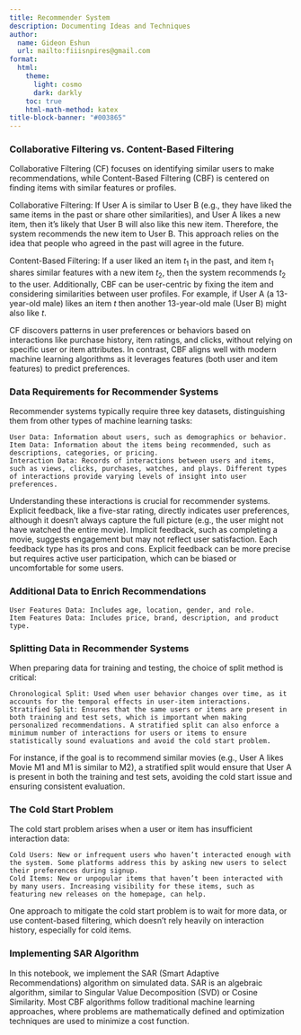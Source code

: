 ```yaml
---
title: Recommender System
description: Documenting Ideas and Techniques
author: 
  name: Gideon Eshun
  url: mailto:fiiisnpires@gmail.com
format: 
  html:
    theme: 
      light: cosmo
      dark: darkly
    toc: true
    html-math-method: katex
title-block-banner: "#003865"
---
```


### Collaborative Filtering vs. Content-Based Filtering

Collaborative Filtering (CF) focuses on identifying similar users to make recommendations, while Content-Based Filtering (CBF) is centered on finding items with similar features or profiles.

Collaborative Filtering: If User A is similar to User B (e.g., they have liked the same items in the past or share other similarities), and User A likes a new item, then it’s likely that User B will also like this new item. Therefore, the system recommends the new item to User B. This approach relies on the idea that people who agreed in the past will agree in the future.

Content-Based Filtering: If a user liked an item $t_1$ in the past, and item $t_1$ shares similar features with a new item $t_2$, then the system recommends $t_2$ to the user. Additionally, CBF can be user-centric by fixing the item and considering similarities between user profiles. For example, if User A (a 13-year-old male) likes an item $t$ then another 13-year-old male (User B) might also like $t$.

CF discovers patterns in user preferences or behaviors based on interactions like purchase history, item ratings, and clicks, without relying on specific user or item attributes. In contrast, CBF aligns well with modern machine learning algorithms as it leverages features (both user and item features) to predict preferences.

### Data Requirements for Recommender Systems

Recommender systems typically require three key datasets, distinguishing them from other types of machine learning tasks:

    User Data: Information about users, such as demographics or behavior.
    Item Data: Information about the items being recommended, such as descriptions, categories, or pricing.
    Interaction Data: Records of interactions between users and items, such as views, clicks, purchases, watches, and plays. Different types of interactions provide varying levels of insight into user preferences.

Understanding these interactions is crucial for recommender systems. Explicit feedback, like a five-star rating, directly indicates user preferences, although it doesn’t always capture the full picture (e.g., the user might not have watched the entire movie). Implicit feedback, such as completing a movie, suggests engagement but may not reflect user satisfaction. Each feedback type has its pros and cons. Explicit feedback can be more precise but requires active user participation, which can be biased or uncomfortable for some users.

### Additional Data to Enrich Recommendations

    User Features Data: Includes age, location, gender, and role.
    Item Features Data: Includes price, brand, description, and product type.

### Splitting Data in Recommender Systems

When preparing data for training and testing, the choice of split method is critical:

    Chronological Split: Used when user behavior changes over time, as it accounts for the temporal effects in user-item interactions.
    Stratified Split: Ensures that the same users or items are present in both training and test sets, which is important when making personalized recommendations. A stratified split can also enforce a minimum number of interactions for users or items to ensure statistically sound evaluations and avoid the cold start problem.

For instance, if the goal is to recommend similar movies (e.g., User A likes Movie M1 and M1 is similar to M2), a stratified split would ensure that User A is present in both the training and test sets, avoiding the cold start issue and ensuring consistent evaluation.

### The Cold Start Problem

The cold start problem arises when a user or item has insufficient interaction data:

    Cold Users: New or infrequent users who haven’t interacted enough with the system. Some platforms address this by asking new users to select their preferences during signup.
    Cold Items: New or unpopular items that haven’t been interacted with by many users. Increasing visibility for these items, such as featuring new releases on the homepage, can help.

One approach to mitigate the cold start problem is to wait for more data, or use content-based filtering, which doesn’t rely heavily on interaction history, especially for cold items.

### Implementing SAR Algorithm

In this notebook, we implement the SAR (Smart Adaptive Recommendations) algorithm on simulated data. SAR is an algebraic algorithm, similar to Singular Value Decomposition (SVD) or Cosine Similarity. Most CBF algorithms follow traditional machine learning approaches, where problems are mathematically defined and optimization techniques are used to minimize a cost function.


